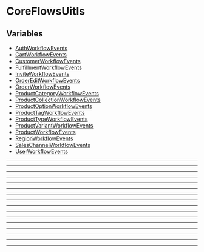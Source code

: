
# CoreFlowsUitls

## Variables

- [AuthWorkflowEvents](../Auth/variables/utils.Auth.AuthWorkflowEvents/page.mdx)
- [CartWorkflowEvents](../Cart/variables/utils.Cart.CartWorkflowEvents/page.mdx)
- [CustomerWorkflowEvents](../Customer/variables/utils.Customer.CustomerWorkflowEvents/page.mdx)
- [FulfillmentWorkflowEvents](../Fulfillment/variables/utils.Fulfillment.FulfillmentWorkflowEvents/page.mdx)
- [InviteWorkflowEvents](../User/variables/utils.User.InviteWorkflowEvents/page.mdx)
- [OrderEditWorkflowEvents](../Order/variables/utils.Order.OrderEditWorkflowEvents/page.mdx)
- [OrderWorkflowEvents](../Order/variables/utils.Order.OrderWorkflowEvents/page.mdx)
- [ProductCategoryWorkflowEvents](../Product/variables/utils.Product.ProductCategoryWorkflowEvents/page.mdx)
- [ProductCollectionWorkflowEvents](../Product/variables/utils.Product.ProductCollectionWorkflowEvents/page.mdx)
- [ProductOptionWorkflowEvents](../Product/variables/utils.Product.ProductOptionWorkflowEvents/page.mdx)
- [ProductTagWorkflowEvents](../Product/variables/utils.Product.ProductTagWorkflowEvents/page.mdx)
- [ProductTypeWorkflowEvents](../Product/variables/utils.Product.ProductTypeWorkflowEvents/page.mdx)
- [ProductVariantWorkflowEvents](../Product/variables/utils.Product.ProductVariantWorkflowEvents/page.mdx)
- [ProductWorkflowEvents](../Product/variables/utils.Product.ProductWorkflowEvents/page.mdx)
- [RegionWorkflowEvents](../Region/variables/utils.Region.RegionWorkflowEvents/page.mdx)
- [SalesChannelWorkflowEvents](../Sales_Channel/variables/utils.Sales_Channel.SalesChannelWorkflowEvents/page.mdx)
- [UserWorkflowEvents](../User/variables/utils.User.UserWorkflowEvents/page.mdx)

___

___

___

___

___

___

___

___

___

___

___

___

___

___

___

___
